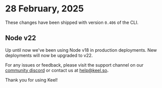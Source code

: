# 28 February, 2025

These changes have been shipped with version `0.406` of the CLI.

## Node v22

Up until now we've been using Node v18 in production deployments.  New deployments will now be upgraded to v22.

For any issues or feedback, please visit the support channel on our [community discord](https://keel.so/discord) or contact us at [help@keel.so](mailto:help@keel.so)**.**

Thank you for using Keel!
